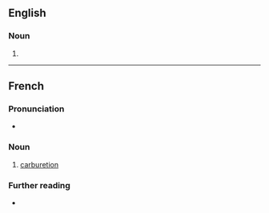 ==English==

===Noun===
{{en-noun}}

# {{alternative spelling of|en|carburetion}}

----

==French==

===Pronunciation===
* {{audio|fr|LL-Q150 (fra)-LoquaxFR-carburation.wav|Audio}}

===Noun===
{{fr-noun|m}}

# [[carburetion]]

===Further reading===
* {{R:TLFi}}